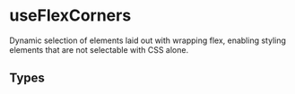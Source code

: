 
<Meta title="Example/UseMutationObserver" />

# useFlexCorners

Dynamic selection of elements laid out with wrapping flex, enabling styling elements that are not selectable with CSS alone.

## Types

<Source language="ts" code={TYPES} />
